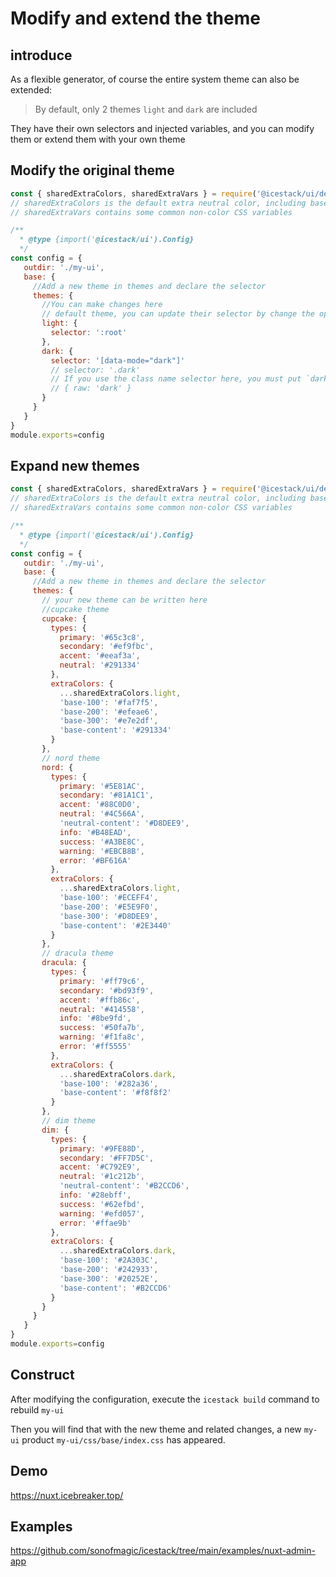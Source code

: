 # Modify and extend the theme

## introduce

As a flexible generator, of course the entire system theme can also be extended:

> By default, only 2 themes `light` and `dark` are included

They have their own selectors and injected variables, and you can modify them or extend them with your own theme

## Modify the original theme

```js filename="icestack.config.cjs"
const { sharedExtraColors, sharedExtraVars } = require('@icestack/ui/defaults')
// sharedExtraColors is the default extra neutral color, including base-100, base-200 .... base-1300
// sharedExtraVars contains some common non-color CSS variables

/**
  * @type {import('@icestack/ui').Config}
  */
const config = {
   outdir: './my-ui',
   base: {
     //Add a new theme in themes and declare the selector
     themes: {
       //You can make changes here
       // default theme, you can update their selector by change the option
       light: {
         selector: ':root'
       },
       dark: {
         selector: '[data-mode="dark"]'
         // selector: '.dark'
         // If you use the class name selector here, you must put `dark` into your tailwindcss content:
         // { raw: 'dark' }
       }
     }
   }
}
module.exports=config
```

## Expand new themes

```js filename="icestack.config.cjs"
const { sharedExtraColors, sharedExtraVars } = require('@icestack/ui/defaults')
// sharedExtraColors is the default extra neutral color, including base-100, base-200 .... base-1300
// sharedExtraVars contains some common non-color CSS variables

/**
  * @type {import('@icestack/ui').Config}
  */
const config = {
   outdir: './my-ui',
   base: {
     //Add a new theme in themes and declare the selector
     themes: {
       // your new theme can be written here
       //cupcake theme
       cupcake: {
         types: {
           primary: '#65c3c8',
           secondary: '#ef9fbc',
           accent: '#eeaf3a',
           neutral: '#291334'
         },
         extraColors: {
           ...sharedExtraColors.light,
           'base-100': '#faf7f5',
           'base-200': '#efeae6',
           'base-300': '#e7e2df',
           'base-content': '#291334'
         }
       },
       // nord theme
       nord: {
         types: {
           primary: '#5E81AC',
           secondary: '#81A1C1',
           accent: '#88C0D0',
           neutral: '#4C566A',
           'neutral-content': '#D8DEE9',
           info: '#B48EAD',
           success: '#A3BE8C',
           warning: '#EBCB8B',
           error: '#BF616A'
         },
         extraColors: {
           ...sharedExtraColors.light,
           'base-100': '#ECEFF4',
           'base-200': '#E5E9F0',
           'base-300': '#D8DEE9',
           'base-content': '#2E3440'
         }
       },
       // dracula theme
       dracula: {
         types: {
           primary: '#ff79c6',
           secondary: '#bd93f9',
           accent: '#ffb86c',
           neutral: '#414558',
           info: '#8be9fd',
           success: '#50fa7b',
           warning: '#f1fa8c',
           error: '#ff5555'
         },
         extraColors: {
           ...sharedExtraColors.dark,
           'base-100': '#282a36',
           'base-content': '#f8f8f2'
         }
       },
       // dim theme
       dim: {
         types: {
           primary: '#9FE88D',
           secondary: '#FF7D5C',
           accent: '#C792E9',
           neutral: '#1c212b',
           'neutral-content': '#B2CCD6',
           info: '#28ebff',
           success: '#62efbd',
           warning: '#efd057',
           error: '#ffae9b'
         },
         extraColors: {
           ...sharedExtraColors.dark,
           'base-100': '#2A303C',
           'base-200': '#242933',
           'base-300': '#20252E',
           'base-content': '#B2CCD6'
         }
       }
     }
   }
}
module.exports=config
```

## Construct

After modifying the configuration, execute the `icestack build` command to rebuild `my-ui`

Then you will find that with the new theme and related changes, a new `my-ui` product `my-ui/css/base/index.css` has appeared.

## Demo

https://nuxt.icebreaker.top/

## Examples

https://github.com/sonofmagic/icestack/tree/main/examples/nuxt-admin-app